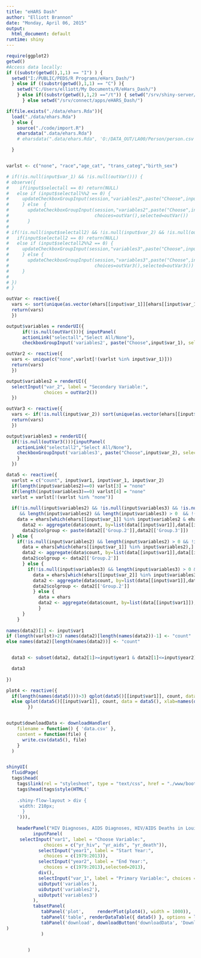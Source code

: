 ```yaml
---
title: "eHARS Dash"
author: "Elliott Brannon"
date: "Monday, April 06, 2015"
output:
  html_document: default
runtime: shiny
---
```

<style type="text/css">
    .shiny-flow-layout > div { width: 210px;}
</style>

```r
require(ggplot2)
getwd()
#Access data locally:
if ((substr(getwd(),1,1) == "I") ) {
  setwd("I:/PUBLIC/PEDS/R Programs/eHars_Dash/")
  } else if ((substr(getwd(),1,1) == "C") ){
    setwd("C:/Users/elliott/My Documents/R/eHars_Dash/")
    } else if((substr(getwd(),1,2) =="/t")) { setwd("/srv/shiny-server/eHARS_Dash/")
      } else setwd("/srv/connect/apps/eHARS_Dash/") 

if(file.exists("./data/ehars.Rda")){
  load("./data/ehars.Rda")
  } else {
    source("./code/import.R")
    eharsdata(".data/ehars.Rda")
    # eharsdata(".data/ehars.Rda", 'O:/DATA_OUT/LA00/Person/person.csv')

  }


varlst <- c("none", "race","age_cat", "trans_categ","birth_sex")

# if(!is.null(input$var_1) && !is.null(outVar())) {
# observe({
#    if(input$selectall == 0) return(NULL) 
#   else if (input$selectall%%2 == 0) {
#     updateCheckboxGroupInput(session,"variables2",paste("Choose",input$var_1),choices=outVar())
#     } else  {
#       updateCheckboxGroupInput(session,"variables2",paste("Choose",input$var_1),
#                                choices=outVar(),selected=outVar())
#       }
# 
# if(!is.null(input$selectall2) && !is.null(input$var_2) && !is.null(outVar3())){
#   if(input$selectall2 == 0) return(NULL) 
#   else if (input$selectall2%%2 == 0) {
#     updateCheckboxGroupInput(session,"variables3",paste("Choose",input$var_2),choices=outVar3())
#     } else {
#       updateCheckboxGroupInput(session,"variables3",paste("Choose",input$var_2),
#                                choices=outVar3(),selected=outVar3())
#     }
# 
# })
# }

outVar <- reactive({
  vars <- sort(unique(as.vector(ehars[[input$var_1]][ehars[[input$var_1]] != ''])))
  return(vars)
  })

output$variables = renderUI({
      if(!is.null(outVar())){ inputPanel(
      actionLink("selectall","Select All/None"),
      checkboxGroupInput('variables2', paste("Choose",input$var_1), selected=NULL, outVar()))}})

outVar2 <- reactive({
  vars <- unique(c("none",varlst[!(varlst %in% input$var_1)]))
  return(vars)
  })

output$variables2 = renderUI({
  selectInput("var_2", label = "Secondary Variable:",
              choices = outVar2()) 
  })

outVar3 <- reactive({
  vars <- if(!is.null(input$var_2)) sort(unique(as.vector(ehars[[input$var_2]][ehars[[input$var_2]] != ''])))
  return(vars)
  })

output$variables3 = renderUI({
  if(!is.null(outVar3())){inputPanel(
    actionLink("selectall2","Select All/None"),
    checkboxGroupInput('variables3', paste("Choose",input$var_2), selected=NULL, outVar3()))
    }
  })

data5 <- reactive({
  varlst = c("count", input$var1, input$var_1, input$var_2)
  if(length(input$variables2)==0) varlst[3] = "none"
  if(length(input$variables3)==0) varlst[4] = "none"
  varlst = varlst[!(varlst %in% "none")]
  
  if(!is.null(input$variables2) && !is.null(input$variables3) && !is.null(input$var_1) && !is.null(input$var_2)
     && length(input$variables2) && length(input$variables3) > 0  && !(input$var_1 == "none") && !(input$var_2 == "none")) {
    data = ehars[which(ehars[[input$var_1]] %in% input$variables2 & ehars[[input$var_2]] %in% input$variables3),]
      data2 <- aggregate(data$count, by=list(data[[input$var1]],data[[input$var_1]],data[[input$var_2]]), FUN=sum)
      data2$colgroup <- paste(data2[['Group.2']],data2[['Group.3']])
  } else {
    if(!is.null(input$variables2) && length(input$variables2) > 0 && !is.null(input$var_1) && !(input$var_1 == "none")) {
      data = ehars[which(ehars[[input$var_1]] %in% input$variables2),]
      data2 <- aggregate(data$count, by=list(data[[input$var1]],data[[input$var_1]]), FUN=sum)
      data2$colgroup <- data2[['Group.2']]
      } else {
        if(!is.null(input$variables3) && length(input$variables3) > 0 && !is.null(input$var_2) && !(input$var_2 == "none")) {
          data = ehars[which(ehars[[input$var_2]] %in% input$variables3),]
          data2 <- aggregate(data$count, by=list(data[[input$var1]],data[[input$var_2]]), FUN=sum)
          data2$colgroup <- data2[['Group.2']]
          } else {
            data = ehars
            data2 <- aggregate(data$count, by=list(data[[input$var1]]), FUN=sum)
            }
      }
    }
  
names(data2)[1] <- input$var1
if (length(varlst)>2) names(data2)[length(names(data2))-1] <- "count"
else names(data2)[length(names(data2))] <- "count"


  data3 <- subset(data2, data2[1]>=input$year1 & data2[1]<=input$year2)

  data3
  
})

plot4 <- reactive({
  if(length(names(data5()))>3) qplot(data5()[[input$var1]], count, data = data5(), color = data5()$colgroup, xlab=names(data5())[1])
  else qplot(data5()[[input$var1]], count, data = data5(), xlab=names(data5())[1])
        })


output$downloadData <- downloadHandler(
    filename = function() { 'data.csv' },
    content = function(file) {
      write.csv(data5(), file)
    }
  )


shinyUI(  
  fluidPage(
  tags$head(
    tags$link(rel = "stylesheet", type = "text/css", href = "./www/bootstrap.css")),
    tags$head(tags$style(HTML('
     
    .shiny-flow-layout > div {
     width: 210px;
      }
    '))),
    
    headerPanel("HIV Diagnoses, AIDS Diagnoses, HIV/AIDS Deaths in Louisiana - Ficitonal Data"),
          inputPanel(
     selectInput("var1", label = "Choose Variable:",
              choices = c("yr_hiv", "yr_aids", "yr_death")),
            selectInput("year1", label = "Start Year:",
              choices = c(1979:2013)),
            selectInput("year2", label = "End Year:",
              choices = c(1979:2013),selected=2013),
            div(),
            selectInput("var_1", label = "Primary Variable:", choices = varlst),
            uiOutput('variables'),
            uiOutput('variables2'),
            uiOutput('variables3')
          ),    
          tabsetPanel(
             tabPanel('plot',     renderPlot(plot4(), width = 1000)),
             tabPanel('table', renderDataTable({ data5() }, options = list(paging = FALSE, searching=FALSE))),
             tabPanel('download', downloadButton('downloadData', 'Download data'))
)
             )
   

        )


              
```
